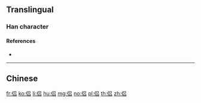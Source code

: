 {{character info/new}}
{{also|侶}}
==Translingual==

===Han character===
{{Han char|rn=9|rad=人|as=06|sn=8|four=|canj=ORR|ids=⿰亻吕}}

====References====
* {{Han ref|kx=0102.291|hdz=10147.120|uh=4FA3|ud=20387}}

----

==Chinese==
{{zh-see|侶}}

[[fr:侣]]
[[ko:侣]]
[[li:侣]]
[[hu:侣]]
[[mg:侣]]
[[no:侣]]
[[pl:侣]]
[[th:侣]]
[[zh:侣]]